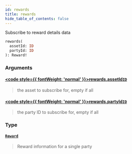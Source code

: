 ```yaml
---
id: rewards
title: rewards
hide_table_of_contents: false
---
```








Subscribe to reward details data

```graphql
rewards(
  assetId: ID
  partyId: ID
): Reward!
```


### Arguments

#### [<code style={{ fontWeight: 'normal' }}>rewards.<b>assetId</b></code>](#)<Bullet />[`ID`](/docs/testnet/graphql/scalars/id) <Badge class="secondary" text="scalar"/>
> the asset to subscribe for, empty if all
> 

#### [<code style={{ fontWeight: 'normal' }}>rewards.<b>partyId</b></code>](#)<Bullet />[`ID`](/docs/testnet/graphql/scalars/id) <Badge class="secondary" text="scalar"/>
> the party ID to subscribe for, empty if all
> 

### Type

#### [`Reward`](/docs/testnet/graphql/objects/reward) <Badge class="secondary" text="object"/>
> Reward information for a single party
> 





